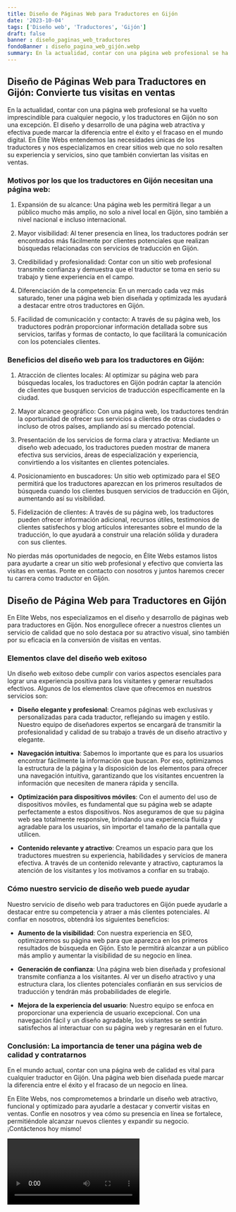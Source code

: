 ```yaml
---
title: Diseño de Páginas Web para Traductores en Gijón
date: '2023-10-04'
tags: ['Diseño web', 'Traductores', 'Gijón']
draft: false
banner : diseño_paginas_web_traductores
fondoBanner : diseño_pagina_web_gijón.webp
summary: En la actualidad, contar con una página web profesional se ha vuelto imprescindible para cualquier negocio, y los traductores en Gijón no son una excepción. El diseño y desarrollo de una página web atractiva y efectiva puede marcar la diferencia entre el éxito y el fracaso en el mundo digital. En Élite Webs entendemos las necesidades únicas de los traductores y nos especializamos en crear sitios web que no solo resalten su experiencia y servicios, sino que también conviertan las visitas en ventas. 
---
```


## Diseño de Páginas Web para Traductores en Gijón: Convierte tus visitas en ventas

En la actualidad, contar con una página web profesional se ha vuelto imprescindible para cualquier negocio, y los traductores en Gijón no son una excepción. El diseño y desarrollo de una página web atractiva y efectiva puede marcar la diferencia entre el éxito y el fracaso en el mundo digital. En Élite Webs entendemos las necesidades únicas de los traductores y nos especializamos en crear sitios web que no solo resalten su experiencia y servicios, sino que también conviertan las visitas en ventas. 

### Motivos por los que los traductores en Gijón necesitan una página web:

1. Expansión de su alcance: Una página web les permitirá llegar a un público mucho más amplio, no solo a nivel local en Gijón, sino también a nivel nacional e incluso internacional.

2. Mayor visibilidad: Al tener presencia en línea, los traductores podrán ser encontrados más fácilmente por clientes potenciales que realizan búsquedas relacionadas con servicios de traducción en Gijón.

3. Credibilidad y profesionalidad: Contar con un sitio web profesional transmite confianza y demuestra que el traductor se toma en serio su trabajo y tiene experiencia en el campo.

4. Diferenciación de la competencia: En un mercado cada vez más saturado, tener una página web bien diseñada y optimizada les ayudará a destacar entre otros traductores en Gijón.

5. Facilidad de comunicación y contacto: A través de su página web, los traductores podrán proporcionar información detallada sobre sus servicios, tarifas y formas de contacto, lo que facilitará la comunicación con los potenciales clientes.

### Beneficios del diseño web para los traductores en Gijón:

1. Atracción de clientes locales: Al optimizar su página web para búsquedas locales, los traductores en Gijón podrán captar la atención de clientes que busquen servicios de traducción específicamente en la ciudad.

2. Mayor alcance geográfico: Con una página web, los traductores tendrán la oportunidad de ofrecer sus servicios a clientes de otras ciudades o incluso de otros países, ampliando así su mercado potencial.

3. Presentación de los servicios de forma clara y atractiva: Mediante un diseño web adecuado, los traductores pueden mostrar de manera efectiva sus servicios, áreas de especialización y experiencia, convirtiendo a los visitantes en clientes potenciales.

4. Posicionamiento en buscadores: Un sitio web optimizado para el SEO permitirá que los traductores aparezcan en los primeros resultados de búsqueda cuando los clientes busquen servicios de traducción en Gijón, aumentando así su visibilidad.

5. Fidelización de clientes: A través de su página web, los traductores pueden ofrecer información adicional, recursos útiles, testimonios de clientes satisfechos y blog artículos interesantes sobre el mundo de la traducción, lo que ayudará a construir una relación sólida y duradera con sus clientes.

No pierdas más oportunidades de negocio, en Élite Webs estamos listos para ayudarte a crear un sitio web profesional y efectivo que convierta las visitas en ventas. Ponte en contacto con nosotros y juntos haremos crecer tu carrera como traductor en Gijón.

<GifSeo />

<Cta />

## Diseño de Página Web para Traductores en Gijón

En Elite Webs, nos especializamos en el diseño y desarrollo de páginas web para traductores en Gijón. Nos enorgullece ofrecer a nuestros clientes un servicio de calidad que no solo destaca por su atractivo visual, sino también por su eficacia en la conversión de visitas en ventas.

### Elementos clave del diseño web exitoso

Un diseño web exitoso debe cumplir con varios aspectos esenciales para lograr una experiencia positiva para los visitantes y generar resultados efectivos. Algunos de los elementos clave que ofrecemos en nuestros servicios son:

- **Diseño elegante y profesional**: Creamos páginas web exclusivas y personalizadas para cada traductor, reflejando su imagen y estilo. Nuestro equipo de diseñadores expertos se encargará de transmitir la profesionalidad y calidad de su trabajo a través de un diseño atractivo y elegante.

- **Navegación intuitiva**: Sabemos lo importante que es para los usuarios encontrar fácilmente la información que buscan. Por eso, optimizamos la estructura de la página y la disposición de los elementos para ofrecer una navegación intuitiva, garantizando que los visitantes encuentren la información que necesiten de manera rápida y sencilla.

- **Optimización para dispositivos móviles**: Con el aumento del uso de dispositivos móviles, es fundamental que su página web se adapte perfectamente a estos dispositivos. Nos aseguramos de que su página web sea totalmente responsive, brindando una experiencia fluida y agradable para los usuarios, sin importar el tamaño de la pantalla que utilicen.

- **Contenido relevante y atractivo**: Creamos un espacio para que los traductores muestren su experiencia, habilidades y servicios de manera efectiva. A través de un contenido relevante y atractivo, capturamos la atención de los visitantes y los motivamos a confiar en su trabajo.

### Cómo nuestro servicio de diseño web puede ayudar

Nuestro servicio de diseño web para traductores en Gijón puede ayudarle a destacar entre su competencia y atraer a más clientes potenciales. Al confiar en nosotros, obtendrá los siguientes beneficios:

- **Aumento de la visibilidad**: Con nuestra experiencia en SEO, optimizaremos su página web para que aparezca en los primeros resultados de búsqueda en Gijón. Esto le permitirá alcanzar a un público más amplio y aumentar la visibilidad de su negocio en línea.

- **Generación de confianza**: Una página web bien diseñada y profesional transmite confianza a los visitantes. Al ver un diseño atractivo y una estructura clara, los clientes potenciales confiarán en sus servicios de traducción y tendrán más probabilidades de elegirle.

- **Mejora de la experiencia del usuario**: Nuestro equipo se enfoca en proporcionar una experiencia de usuario excepcional. Con una navegación fácil y un diseño agradable, los visitantes se sentirán satisfechos al interactuar con su página web y regresarán en el futuro.

### Conclusión: La importancia de tener una página web de calidad y contratarnos

En el mundo actual, contar con una página web de calidad es vital para cualquier traductor en Gijón. Una página web bien diseñada puede marcar la diferencia entre el éxito y el fracaso de un negocio en línea.

En Elite Webs, nos comprometemos a brindarle un diseño web atractivo, funcional y optimizado para ayudarle a destacar y convertir visitas en ventas. Confíe en nosotros y vea cómo su presencia en línea se fortalece, permitiéndole alcanzar nuevos clientes y expandir su negocio. ¡Contáctenos hoy mismo!

<Video />

<CtaBot job='Traductores' city='Gijón'/>

<Gmaps query='Gijón+españa+maps' />